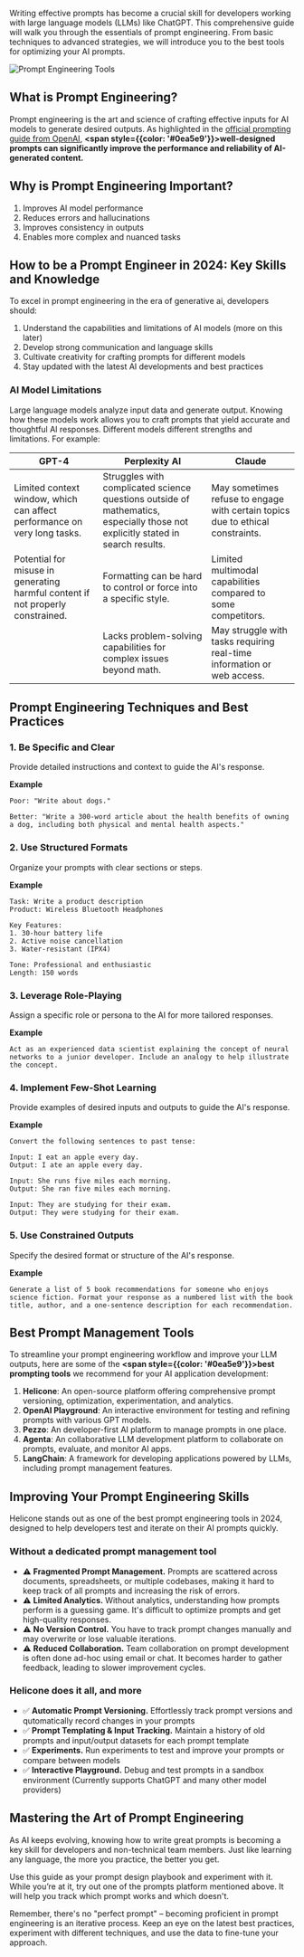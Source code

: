 Writing effective prompts has become a crucial skill for developers working with large language models (LLMs) like ChatGPT. This comprehensive guide will walk you through the essentials of prompt engineering. From basic techniques to advanced strategies, we will introduce you to the best tools for optimizing your AI prompts.

![Prompt Engineering Tools](/static/blog/prompt-engineering-tools/cover.webp)


## What is Prompt Engineering?
Prompt engineering is the art and science of crafting effective inputs for AI models to generate desired outputs. As highlighted in the [official prompting guide from OpenAI](https://platform.openai.com/docs/guides/prompt-engineering), **<span style={{color: '#0ea5e9'}}>well-designed prompts can significantly improve the performance and reliability of AI-generated content.</span>**

## Why is Prompt Engineering Important?
1. Improves AI model performance
2. Reduces errors and hallucinations
3. Improves consistency in outputs
4. Enables more complex and nuanced tasks


## How to be a Prompt Engineer in 2024: Key Skills and Knowledge
To excel in prompt engineering in the era of generative ai, developers should:

1. Understand the capabilities and limitations of AI models (more on this later)
2. Develop strong communication and language skills
3. Cultivate creativity for crafting prompts for different models
4. Stay updated with the latest AI developments and best practices


### AI Model Limitations
Large language models analyze input data and generate output. Knowing how these models work allows you to craft prompts that yield accurate and thoughtful AI responses. Different models different strengths and limitations. For example:

| **GPT-4** | **Perplexity AI** | **Claude** |
| --- | --- | --- |
| Limited context window, which can affect performance on very long tasks. | Struggles with complicated science questions outside of mathematics, especially those not explicitly stated in search results.| May sometimes refuse to engage with certain topics due to ethical constraints.|
| Potential for misuse in generating harmful content if not properly constrained. | Formatting can be hard to control or force into a specific style.| Limited multimodal capabilities compared to some competitors. |
| | Lacks problem-solving capabilities for complex issues beyond math. | May struggle with tasks requiring real-time information or web access. |

## Prompt Engineering Techniques and Best Practices

### 1. Be Specific and Clear
Provide detailed instructions and context to guide the AI's response.

**Example**

```
Poor: "Write about dogs."

Better: "Write a 300-word article about the health benefits of owning a dog, including both physical and mental health aspects."
```


### 2. Use Structured Formats
Organize your prompts with clear sections or steps.

**Example**

```
Task: Write a product description
Product: Wireless Bluetooth Headphones

Key Features:
1. 30-hour battery life
2. Active noise cancellation
3. Water-resistant (IPX4)

Tone: Professional and enthusiastic
Length: 150 words
```


### 3. Leverage Role-Playing
Assign a specific role or persona to the AI for more tailored responses.

**Example**

```
Act as an experienced data scientist explaining the concept of neural networks to a junior developer. Include an analogy to help illustrate the concept.
```


### 4. Implement Few-Shot Learning
Provide examples of desired inputs and outputs to guide the AI's response.

**Example**

```
Convert the following sentences to past tense:

Input: I eat an apple every day.
Output: I ate an apple every day.

Input: She runs five miles each morning.
Output: She ran five miles each morning.

Input: They are studying for their exam.
Output: They were studying for their exam.
```


### 5. Use Constrained Outputs
Specify the desired format or structure of the AI's response.

**Example**

```
Generate a list of 5 book recommendations for someone who enjoys science fiction. Format your response as a numbered list with the book title, author, and a one-sentence description for each recommendation.
```


## Best Prompt Management Tools

To streamline your prompt engineering workflow and improve your LLM outputs, here are some of the **<span style={{color: '#0ea5e9'}}>best prompting tools</span>** we recommend for your AI application development: 

1. **Helicone**: An open-source platform offering comprehensive prompt versioning, optimization, experimentation, and analytics.
2. **OpenAI Playground**: An interactive environment for testing and refining prompts with various GPT models.
3. **Pezzo**: An developer-first AI platform to manage prompts in one place. 
4. **Agenta**: An collaborative LLM development platform to collaborate on prompts, evaluate, and monitor AI apps. 
5. **LangChain**: A framework for developing applications powered by LLMs, including prompt management features.


## Improving Your Prompt Engineering Skills
Helicone stands out as one of the best prompt engineering tools in 2024, designed to help developers test and iterate on their AI prompts quickly. 

### Without a dedicated prompt management tool
- ⚠️ **Fragmented Prompt Management.** Prompts are scattered across documents, spreadsheets, or multiple codebases, making it hard to keep track of all prompts and increasing the risk of errors.
- ⚠️ **Limited Analytics.** Without analytics, understanding how prompts perform is a guessing game. It's difficult to optimize prompts and get high-quality responses.
- ⚠️ **No Version Control.** You have to track prompt changes manually and may overwrite or lose valuable iterations. 
- ⚠️ **Reduced Collaboration.** Team collaboration on prompt development is often done ad-hoc using email or chat. It becomes harder to gather feedback, leading to slower improvement cycles.


### Helicone does it all, and more
- ✅ **Automatic Prompt Versioning.** Effortlessly track prompt versions and qutomatically record changes in your prompts
- ✅ **Prompt Templating & Input Tracking.** Maintain a history of old prompts and input/output datasets for each prompt template
- ✅ **Experiments.** Run experiments to test and improve your prompts or compare between models
- ✅ **Interactive Playground.** Debug and test prompts in a sandbox environment (Currently supports ChatGPT and many other model providers)

## Mastering the Art of Prompt Engineering
As AI keeps evolving, knowing how to write great prompts is becoming a key skill for developers and non-technical team members. Just like learning any language, the more you practice, the better you get.

Use this guide as your prompt design playbook and experiment with it. While you’re at it, try out one of the prompts platform mentioned above. It will help you track which prompt works and which doesn't.

Remember, there's no "perfect prompt" – becoming proficient in prompt engineering is an iterative process. Keep an eye on the latest best practices, experiment with different techniques, and use the data to fine-tune your approach.